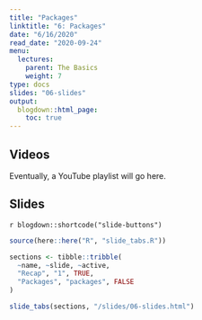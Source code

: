```yaml
---
title: "Packages"
linktitle: "6: Packages"
date: "6/16/2020"
read_date: "2020-09-24"
menu:
  lectures:
    parent: The Basics
    weight: 7
type: docs
slides: "06-slides"
output:
  blogdown::html_page:
    toc: true
---
```


## Videos

Eventually, a YouTube playlist will go here. 

## Slides

`r blogdown::shortcode("slide-buttons")`

```r

source(here::here("R", "slide_tabs.R"))

sections <- tibble::tribble(
  ~name, ~slide, ~active,
  "Recap", "1", TRUE,
  "Packages", "packages", FALSE
)

slide_tabs(sections, "/slides/06-slides.html")
```